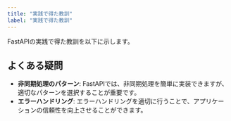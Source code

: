 ```yaml
---
title: "実践で得た教訓"
label: "実践で得た教訓"
---
```


FastAPIの実践で得た教訓を以下に示します。

## よくある疑問

- **非同期処理のパターン**: FastAPIでは、非同期処理を簡単に実装できますが、適切なパターンを選択することが重要です。
- **エラーハンドリング**: エラーハンドリングを適切に行うことで、アプリケーションの信頼性を向上させることができます。
